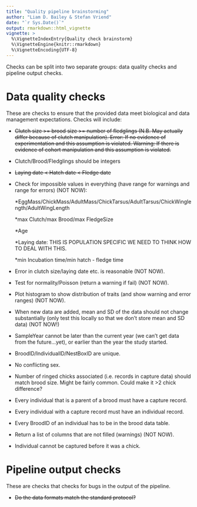 ```yaml
---
title: "Quality pipeline brainstorming"
author: "Liam D. Bailey & Stefan Vriend"
date: "`r Sys.Date()`"
output: rmarkdown::html_vignette
vignette: >
  %\VignetteIndexEntry{Quality check brainstorm}
  %\VignetteEngine{knitr::rmarkdown}
  %\VignetteEncoding{UTF-8}
---
```


Checks can be split into two separate groups: data quality checks and pipeline output checks.

# Data quality checks

These are checks to ensure that the provided data meet biological and data management expectations. Checks will include:

* <p>~~Clutch size >= brood size >= number of fledglings (N.B. May actually differ because of clutch manipulation). Error: If no evidence of experimentation and this assumption is violated. Warning: If there is evidence of cohort manipulation and this assumption is violated.~~</p>

* Clutch/Brood/Fledglings should be integers

* <p>~~Laying date < Hatch date < Fledge date~~</p>

* Check for impossible values in everything (have range for warnings and range for errors) (NOT NOW):

  *EggMass/ChickMass/AdultMass/ChickTarsus/AdultTarsus/ChickWinglength/AdultWingLength
  
  *max Clutch/max Brood/max FledgeSize
  
  *Age
  
  *Laying date: THIS IS POPULATION SPECIFIC WE NEED TO THINK HOW TO DEAL WITH THIS.
  
  *min Incubation time/min hatch - fledge time
  
* Error in clutch size/laying date etc. is reasonable (NOT NOW).

* Test for normality/Poisson (return a warning if fail) (NOT NOW).

* Plot histogram to show distribution of traits (and show warning and error ranges) (NOT NOW).

* When new data are added, mean and SD of the data should not change substantially (only test this locally so that we don't store mean and SD data) (NOT NOW!)

* SampleYear cannot be later than the current year (we can't get data from the future...yet), or earlier than the year the study started.

* BroodID/IndividualID/NestBoxID are unique.

* No conflicting sex.

* Number of ringed chicks associated (i.e. records in capture data) should match brood size.
Might be fairly common. Could make it >2 chick difference?

* Every individual that is a parent of a brood must have a capture record.

* Every individual with a capture record must have an individual record.

* Every BroodID of an individual has to be in the brood data table.

* Return a list of columns that are not filled (warnings) (NOT NOW).

* Individual cannot be captured before it was a chick.
  
# Pipeline output checks

These are checks that checks for bugs in the output of the pipeline.

* <p>~~Do the data formats match the standard protocol?~~</p>

  
  
